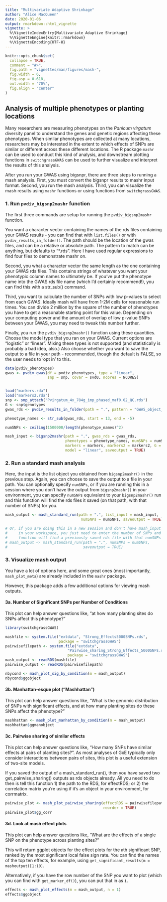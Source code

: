 ```yaml
---
title: "Multivariate Adaptive Shrinkage"
author: "Alice MacQueen"
date: 2020-01-06
output: rmarkdown::html_vignette
vignette: >
  %\VignetteIndexEntry{Multivariate Adaptive Shrinkage}
  %\VignetteEngine{knitr::rmarkdown}
  %\VignetteEncoding{UTF-8}
---
```


```r
knitr::opts_chunk$set(
  collapse = TRUE,
  comment = "#>",
  fig.path = "vignettes/man/figures/mash-",
  fig.width = 6,
  fig.asp = 0.618,
  out.width = "70%",
  fig.align = "center"
)
```

## Analysis of multiple phenotypes or planting locations

Many researchers are measuring phenotypes on the *Panicum virgatum* diversity panel to understand the genes and genetic regions affecting these phenotypes. When similar phenotypes are collected at many locations, researchers may be interested in the extent to which effects of SNPs are similar or different across these different locations. The R package `mashr` can be used to conduct this kind of analysis, and downstream plotting functions in `switchgrassGWAS` can be used to further visualize and interpret the results of this analysis.

After you run your GWAS using bigsnpr, there are three steps to running a mash analysis. First, you must convert the bigsnpr results to mashr input format. Second, you run the mash analysis. Third, you can visualize the mash results using `mashr` functions or using functions from `switchgrassGWAS`.

### 1. Run `pvdiv_bigsnp2mashr` function

The first three commands are setup for running the `pvdiv_bigsnp2mashr` function. 

You want a character vector containing the names of the rds files containing your GWAS results - you can find that with `list.files()` or with `pvdiv_results_in_folder()`. The path should be the location of the gwas files, and can be a relative or absolute path. The pattern to match can be anything, but defaults to "*.rds". Here I have used regular expressions to find four files to demonstrate mashr on.

Second, you what a character vector the same length as the one containing your GWAS rds files. This contains strings of whatever you want your phenotypic column names to ultimately be. If you've put the phenotype name into the GWAS rds file name (which I'd certainly recommend!), you can find this with a str_sub() command.

Third, you want to calculate the number of SNPs with low p-values to select from each GWAS. Ideally mash will have from 1-2M cells for reasonable run times. You can divide 2 million by the square of the number of phenotypes you have to get a reasonable starting point for this value. Depending on your computing power and the amount of overlap of low p-value SNPs between your GWAS, you may need to tweak this number further.

Finally, you run the `pvdiv_bigsnp2mashr()` function using these quantities. Choose the model type that you ran on your GWAS. Current options are "logistic" or "linear". Mixing these types is not supported (and statistically is probably a bad idea, also.) Also choose whether you want to save the output to a file in your path - recommended, though the default is FALSE, so the user needs to 'opt in' to this.

``` r
data(pvdiv_phenotypes)
gwas <- pvdiv_gwas(df = pvdiv_phenotypes, type = "linear",
                   snp = snp, covar = svd0, ncores = NCORES)


load("markers.rda")
load("markers2.rda")
snp <- snp_attach("Pvirgatum_4x_784g_imp_phased_maf0.02_QC.rds")
G <- snp$genotypes
gwas_rds <- pvdiv_results_in_folder(path = ".", pattern = "GWAS_object_")

phenotype_names <- str_sub(gwas_rds, start = 13, end = -5)

numSNPs <- ceiling(1500000/length(phenotype_names)^2)

mash_input <- bigsnp2mashr(path = ".", gwas_rds = gwas_rds, 
                           phenotypes = phenotype_names, numSNPs = numSNPs, 
                           markers = markers, markers2 = markers2, G = G, 
                           model = "linear", saveoutput = TRUE)
```

### 2. Run a standard mash analysis

Here, the input is the list object you obtained from `bigsnp2mashr()` in the previous step. Again, you can choose to save the output to a file in your path. You can optionally specify `numSNPs`, or if you are running this in a session where you don't have the output from `bigsnp2mashr()` in your environment, you can specify `numSNPs` equivalent to your `bigsnp2mashr()` run and this function will find the rds files it saved (on that path, with that number of SNPs) for you.

``` r
mash_output <- mash_standard_run(path = ".", list_input = mash_input, 
                                  numSNPs = numSNPs, saveoutput = TRUE)

# Or, if you are doing this in a new session and don't have mash_input 
#     in your workspace, you just need to enter the number of SNPs and this 
#     function will find a previously saved rds file with that numSNPs for you:
# mash_output <- mash_standard_run(path = ".", numSNPs = numSNPs,
#                                  saveoutput = TRUE)
```

### 3. Visualize mash output

You have a lot of options here, and some great ones (most importantly, `mash_plot_meta`) are already included in the `mashr` package.

However, this package adds a few additional options for viewing mash outputs.

#### 3a. Number of Significant SNPs per Number of Conditions

This plot can help answer questions like, "at how many planting sites do SNPs affect this phenotype?"

```r
library(switchgrassGWAS)

mashfile <- system.file("extdata", "Strong_Effects5000SNPs.rds", 
                        package = "switchgrassGWAS")
pairwisefilepath <- system.file("extdata",
                            "Pairwise_sharing_Strong_Effects_5000SNPs.rds", 
                            package = "switchgrassGWAS")
mash_output <- readRDS(mashfile)
pairwise_output <- readRDS(pairwisefilepath)
```

```r
nbycond <- mash_plot_sig_by_condition(m = mash_output)
nbycond$ggobject
```

#### 3b. Manhattan-esque plot ("Mashhattan")

This plot can help answer questions like, "What is the genomic distribution of SNPs with significant effects, and at how many planting sites do these SNPs affect the phenotype?"

```r
mashhattan <- mash_plot_manhattan_by_condition(m = mash_output)
mashhattan$ggmanobject
```

#### 3c. Pairwise sharing of similar effects

This plot can help answer questions like, "How many SNPs have similar effects at pairs of planting sites?". As most analyses of GxE typically only consider interactions between pairs of sites, this plot is a useful extension of two-site models.

If you saved the output of a mash_standard_run(), then you have saved two get_pairwise_sharing() outputs as rds objects already. All you need to do then is tell this function 1) the path to the RDS, for effectRDS; or 2) the correlation matrix you're using if it's an object in your environment, for corrmatrix.

```r
pairwise_plot <- mash_plot_pairwise_sharing(effectRDS = pairwisefilepath,
                                            reorder = TRUE) 
pairwise_plot$gg_corr
```


#### 3d. Look at mash effect plots

This plot can help answer questions like, "What are the effects of a single SNP on the phenotype across planting sites?"

This will return ggplot objects for the effect plots for the `n`th significant SNP, ranked by the most significant local false sign rate. You can find the names of the top ten effects, for example, using `get_significant_results(m = mashoutput)[1:10]`.

Alternatively, if you have the row number of the SNP you want to plot (which you can find with `get_marker_df()`), you can put that in as `i`.

```r
effects <- mash_plot_effects(m = mash_output, n = 1)
effects$ggobject 
```

